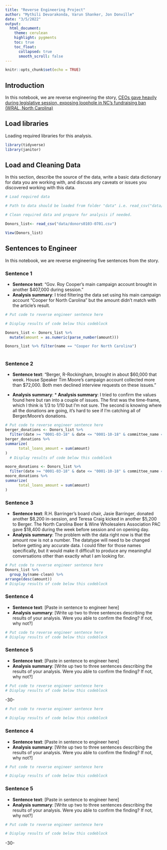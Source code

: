 ```yaml
---
title: "Reverse Engineering Project"
author: "Mythili Devarakonda, Varun Shanker, Jon Donville"
date: "3/5/2022"
output:
  html_document:
    theme: cerulean
    highlight: pygments
    toc: true
    toc_float:
      collapsed: true
      smooth_scroll: false
---
```


```r
knitr::opts_chunk$set(echo = TRUE)
```

## Introduction 

In this notebook, we are reverse engineering the story, [CEOs gave heavily during legislative session, exposing loophole in NC's fundraising ban (WRAL, North Carolina)](https://www.wral.com/in-session-campaign-donations/17716104/)

## Load libraries

Loading required libraries for this analysis.

```r
library(tidyverse)
library(janitor)

```

## Load and Cleaning Data

In this section, describe the source of the data, write a basic data dictionary for data you are working with, and discuss any caveats or issues you discovered working with this data. 

```r
# Load required data

# Path to data should be loaded from folder "data" i.e. read_csv("data/name_of_data.csv")

# Clean required data and prepare for analysis if needed. 

Donors_list<- read_csv("data/donors0103-0701.csv")

View(Donors_list)


```

## Sentences to Engineer
In this notebook, we are reverse engineering five sentences from the story.

### Sentence 1

* **Sentence text**: “Gov. Roy Cooper's main campaign account brought in another $407,000 during session.”
* **Analysis summary**: I tried filtering the data set using his main campaign account "Cooper for North Carolina" but the amount didn't match with the article's result.

```r
# Put code to reverse engineer sentence here

# Display results of code below this codeblock

Donors_list <- Donors_list %>% 
  mutate(amount = as.numeric(parse_number(amount)))

Donors_list %>% filter(name == "Cooper For North Carolina")
  

```

### Sentence 2

* **Sentence text**: “Berger, R-Rockingham, brought in about $60,000 that week. House Speaker Tim Moore's campaign account collected more than $72,000. Both men declined interview requests on these issues.”

* **Analysis summary**: * **Analysis summary**: I tried to confirm the values found here but ran into a couple of issues. The first was the time-frame, which I think is 1/3 to 1/10 but I'm not sure. The second is knowing where all the donations are going, it's hard to see if I'm catching all of Berger/Moore's donations.


```r
# Put code to reverse engineer sentence here
berger_donations <- Donors_list %>%  
  filter(date >= "0001-03-18" & date <= "0001-10-18" & committee_name == "PHILIP E BERGER COMM") 
berger_donations %>% 
summarize(
      total_loans_amount = sum(amount)
) 
  # Display results of code below this codeblock
```

```r
moore_donations <- Donors_list %>%  
  filter(date >= "0001-03-18" & date <= "0001-10-18" & committee_name == "FRIENDS OF TIM MOORE") 
moore_donations %>% 
summarize(
      total_loans_amount = sum(amount)
) 

```

### Sentence 3

* **Sentence text**: R.H. Barringer's board chair, Jasie Barringer, donated another $8,200 in-session, and Teresa Craig kicked in another $5,200 to Berger. The North Carolina Beer & Wine Wholesalers Association PAC gave $18,400 during the week before session and on opening day.
* **Analysis summary**: The problem with the data right now is that the amount row is not a number. The datatype will need to be changed before getting any accurate data. I could filter for those names specifically, but it would make it difficult to produce any meaningful conversations other than exactly what I am looking for. 

```r
# Put code to reverse engineer sentence here
Donors_list %>% 
  group_by(name-clean) %>% 
arrange(desc(amount))
# Display results of code below this codeblock
```

### Sentence 4

* **Sentence text**: [Paste in sentence to engineer here]
* **Analysis summary**: [Write up two to three sentences describing the results of your analysis.  Were you able to confirm the finding? If not, why not?]

```r
# Put code to reverse engineer sentence here
# Display results of code below this codeblock
```

### Sentence 5

* **Sentence text**: [Paste in sentence to engineer here]
* **Analysis summary**: [Write up two to three sentences describing the results of your analysis.  Were you able to confirm the finding? If not, why not?]

```r
# Put code to reverse engineer sentence here
# Display results of code below this codeblock
```

-30-

```r
# Put code to reverse engineer sentence here

# Display results of code below this codeblock

```

### Sentence 4

* **Sentence text**: [Paste in sentence to engineer here]
* **Analysis summary**: [Write up two to three sentences describing the results of your analysis.  Were you able to confirm the finding? If not, why not?]

```r
# Put code to reverse engineer sentence here

# Display results of code below this codeblock

```

### Sentence 5

* **Sentence text**: [Paste in sentence to engineer here]
* **Analysis summary**: [Write up two to three sentences describing the results of your analysis.  Were you able to confirm the finding? If not, why not?]

```r
# Put code to reverse engineer sentence here

# Display results of code below this codeblock

```

-30-